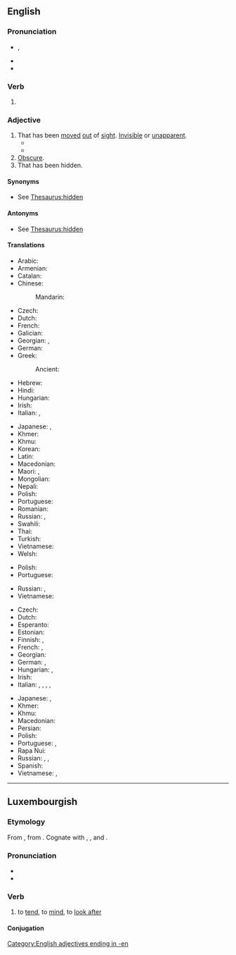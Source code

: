 ==English==

===Pronunciation===
* {{enPR|hĭd'n}}, {{IPA|/ˈhɪd(ə)n/|lang=en}}
* {{audio|en-us-hidden.ogg|Audio (US)|lang=en}}
* {{rhymes|ɪdən|lang=en}}

===Verb===
{{head|en|past participle}}

# {{inflection of|hide||past|part|lang=en}}

===Adjective===
{{en-adj}}

# That has been [[move]]d [[out]] of [[sight]]. [[invisible|Invisible]] or [[unapparent]].
#* {{quote-book|year=1892|author={{w|James Yoxall}}
|section=chapter 7|title=[http://openlibrary.org/works/OL10504990W The Lonely Pyramid]
|passage=It was the Lost Oasis, the Oasis of the vision in the sand. […] Deep-'''hidden''' in the hollow, beneath the cliffs, it lay; and round it the happy verdure spread for many a rood.}}
#* {{quote-magazine|date=2014-06-14|volume=411|issue=8891|magazine={{w|The Economist}}
|title=[http://www.economist.com/news/science-and-technology/21604091-it-possible-sniff-out-problems-sewer-pipes-they-happen-its-gas It's a gas]
|passage=One of the '''hidden''' glories of Victorian engineering is proper drains. Isolating a city’s effluent and shipping it away in underground sewers has probably saved more lives than any medical procedure except vaccination.}}
# [[obscure|Obscure]].
# That has been hidden.
#: {{ux|en|'''hidden''' treasure;&emsp; '''hidden''' talents}}

====Synonyms====
* See [[Thesaurus:hidden]]

====Antonyms====
* See [[Thesaurus:hidden]]

====Translations====
{{trans-top|that has been moved out of sight; invisible or unapparent}}
* Arabic: {{t-needed|ar}}
* Armenian: {{t-needed|hy}}
* Catalan: {{t+|ca|amagat}}
* Chinese:
*: Mandarin: {{t-needed|cmn}}
* Czech: {{t-needed|cs}}
* Dutch: {{t-needed|nl}}
* French: {{t+|fr|caché}}
* Galician: {{t|gl|escondido|m}}
* Georgian: {{t|ka|ფარული|sc=Geor}}, {{t|ka|დამალული|sc=Geor}}
* German: {{t+|de|versteckt}}
* Greek:
*: Ancient: {{t|grc|κρυπτός}}
* Hebrew: {{t-needed|he}}
* Hindi: {{t-needed|hi}}
* Hungarian: {{t+|hu|rejtett}}
* Irish: {{t-needed|ga}}
* Italian: {{t+|it|nascosto}}, {{t+|it|recondito}}
{{trans-mid}}
* Japanese: {{t+|ja|隠れる|alt=隠れた|tr=kakureta}}, {{t|ja|見えない|alt=目に見えない|tr=me ni mienai}}
* Khmer: {{t-needed|km}}
* Khmu: {{t|kjg|ມັ່ງ}}
* Korean: {{t|ko|숨겨진}}
* Latin: {{t|la|occultus|m}}
* Macedonian: {{t|mk|скриен|tr=skrien|sc=Cyrl}}
* Maori: {{t|mi|huna}}, {{t|mi|hunahuna}}
* Mongolian: {{t-needed|mn}}
* Nepali: {{t-needed|ne}}
* Polish: {{t+|pl|ukryty|m}}
* Portuguese: {{t+|pt|escondido}}
* Romanian: {{t-needed|ro}}
* Russian: {{qualifier|intentionally hidden}} {{t+|ru|спря́танный}}, {{t+|ru|скры́тый}}
* Swahili: {{t-needed|sw}}
* Thai: {{t+|th|ซ่อน}}
* Turkish: {{t-needed|tr}}
* Vietnamese: {{t+|vi|ẩn}}
* Welsh: {{t+|cy|anweledig}}
{{trans-bottom}}

{{trans-top|obscure}}
* Polish: {{t+|pl|ukryty|m}}
* Portuguese: {{t+|pt|obscuro}}
{{trans-mid}}
* Russian: {{t+|ru|нея́сный}}, {{t+|ru|сму́тный}}
* Vietnamese: {{t|vi|ẩn khuất}}
{{trans-bottom}}

{{trans-top|that has been hidden}}
* Czech: {{t+|cs|skrytý|m}}
* Dutch: {{t+|nl|verborgen}}
* Esperanto: {{t|eo|kaŝa}}
* Estonian: {{t|et|peidetud}}
* Finnish: {{t+|fi|piilotettu}}, {{t+|fi|kätketty}}
* French: {{t+|fr|caché|m}}, {{t+|fr|cachée|f}}
* Georgian: {{t|ka|ფარული|sc=Geor}}
* German: {{t+|de|versteckt}}, {{t+|de|verborgen}}
* Hungarian: {{t+|hu|rejtett}}, {{t|hu|elrejtett}}
* Irish: {{t|ga|ceilte}}
* Italian: {{t+|it|nascosto|m}}, {{t+|it|nascosta|f}}, {{t+|it|recondito}}, {{t+|it|celato}}, {{t+|it|occulto}}
{{trans-mid}}
* Japanese: {{t|ja|隠された|tr=kakusareta}}, {{t+|ja|秘密|alt=秘密の|tr=himitsu no}}
* Khmer: {{t-needed|km}}
* Khmu: {{t|kjg|ມັ່ງ}}
* Macedonian: {{t|mk|скриен|tr=skrien|sc=Cyrl}}
* Persian: {{t+|fa|نهان|tr=nahân|sc=fa-Arab}}
* Polish: {{t+|pl|ukryty|m}}
* Portuguese: {{t+|pt|escondido|m}}, {{t+|pt|escondida|f}}
* Rapa Nui: {{t|rap|hakananai'a}}
* Russian: {{t+|ru|спря́танный}}, {{t+|ru|скры́тый}}, {{t+|ru|потаённый}}
* Spanish: {{t+|es|oculto|m}}
* Vietnamese: {{t+|vi|giấu}}, {{t+|vi|ẩn}}
{{trans-bottom}}

[[Category:English adjectives ending in -en]]

----

==Luxembourgish==

===Etymology===
From {{inh|lb|goh|huoten}}, from {{inh|lb|gem-pro|*hōdijaną}}. Cognate with {{cog|de|hüten}}, {{cog|nl|hoeden}}, and {{cog|en|heed}}.

===Pronunciation===
* {{IPA|/ˈhidən/|lang=lb}}
* {{rhymes|idən|lang=lb}}

===Verb===
{{lb-verb}}

# {{lb|lb|transitive}} to [[tend]], to [[mind]], to [[look after]]

====Conjugation====
{{lb-conj-regular|hidd|gehitt|hunn}}
